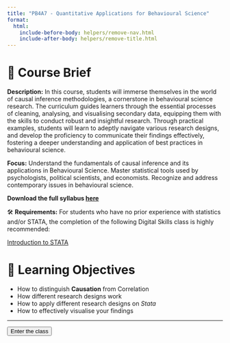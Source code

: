 ```yaml
---
title: "PB4A7 - Quantitative Applications for Behavioural Science"
format:
  html:
    include-before-body: helpers/remove-nav.html
    include-after-body: helpers/remove-title.html
---
```


# 📑 Course Brief

**Description:** 
In this course, students will immerse themselves in the world of causal inference methodologies, a cornerstone in behavioural science research. The curriculum guides learners through the essential processes of cleaning, analysing, and visualising secondary data, equipping them with the skills to conduct robust and insightful research. Through practical examples, students will learn to adeptly navigate various research designs, and develop the proficiency to communicate their findings effectively, fostering a deeper understanding and application of best practices in behavioural science.


**Focus:** Understand the fundamentals of causal inference and its applications in Behavioural Science. Master statistical tools used by psychologists, political scientists, and economists. Recognize and address contemporary issues in behavioural science.

**Download the full syllabus [here](https://lse-main-mdl-euwest1.s3.eu-west-1.amazonaws.com/1f/c6/1fc6b1a781e052d5c85277c9563638823caa896e?response-content-disposition=inline%3B%20filename%3D%22PB4A7_Syllabus_2023_24.pdf%22&response-content-type=application%2Fpdf&X-Amz-Content-Sha256=UNSIGNED-PAYLOAD&X-Amz-Algorithm=AWS4-HMAC-SHA256&X-Amz-Credential=AKIARJMQYW4LM5PB3ZM2%2F20230920%2Feu-west-1%2Fs3%2Faws4_request&X-Amz-Date=20230920T104544Z&X-Amz-SignedHeaders=host&X-Amz-Expires=21556&X-Amz-Signature=ccd2b1ae4e93b803b35d9b7bb20e93854f3e5c730d7f4fc4dc2c6d026b3aac82)**

🛠️ **Requirements:** For students who have no prior experience with statistics and/or STATA, the completion of the following Digital Skills class is highly recommended:

[Introduction to STATA](https://moodle.lse.ac.uk/course/view.php?id=7882)

# 🎯 Learning Objectives

- How to distinguish **Causation** from Correlation
- How different research designs work
- How to apply different research designs on _Stata_
- How to effectively visualise your findings



-----------------

<a href="2023/index.qmd">
    <button class="button-61"> Enter the class</button>
</a>

